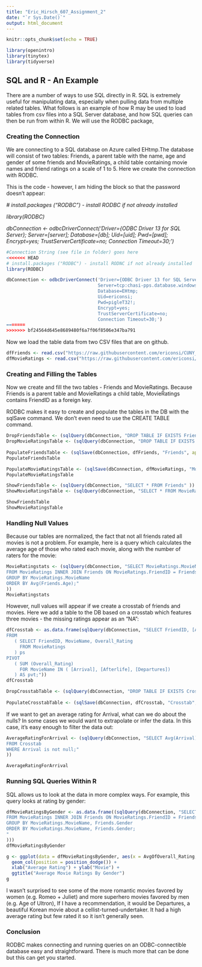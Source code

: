 ```yaml
---
title: "Eric_Hirsch_607_Assignment_2"
date: "`r Sys.Date()`"
output: html_document
---
```


```r
knitr::opts_chunk$set(echo = TRUE)
```

```r
library(openintro)
library(tinytex)
library(tidyverse)
```

## SQL and R - An Example

There are a number of ways to use SQL directly in R.  SQL is extremely useful for manipulating data, especially when pulling data from multiple related tables.  What follows is an example of how R may be used to load tables from csv files into a SQL Server database, and how SQL queries can then be run from within R.  We will use the RODBC package,

### Creating the Connection

We are connecting to a SQL database on Azure called EHtmp.The database will consist of two tables: Friends, a parent table with the name, age and gender of some friends and MovieRatings, a child table containing movie names and friend ratings on a scale of 1 to 5. Here we create the connection with RODBC.

This is the code - however, I am hiding the block so that the password doesn't appear:


  *# install.packages ("RODBC") - install RODBC if not already installed*
  
  *library(RODBC)*

  *dbConnection <- odbcDriverConnect('Driver={ODBC Driver 13 for SQL Server};*
                      *Server=[server];*
                      *Database=[db];*
                      *Uid=[uid];*
                      *Pwd=[pwd];*
                      *Encrypt=yes;*
                      *TrustServerCertificate=no;*
                      *Connection Timeout=30;')*


```r
#Connection String (see file in folder) goes here
<<<<<<< HEAD
# install.packages ("RODBC") - install RODNC if not already installed
library(RODBC)

dbConnection <- odbcDriverConnect('Driver={ODBC Driver 13 for SQL Server};
                                  Server=tcp:chasi-pps.database.windows.net,1433;
                                  Database=EHtmp;
                                  Uid=ericonsi;
                                  Pwd=pigleT32!;
                                  Encrypt=yes;
                                  TrustServerCertificate=no;
                                  Connection Timeout=30;')
=======
>>>>>>> bf24564d645e8689480f6a7f06f8506e347ba791
```

Now we load the table data from two CSV files that are on github.

``` r
dfFriends <- read.csv("https://raw.githubusercontent.com/ericonsi/CUNY_607/main/Movie_Friends.csv", header=TRUE)
dfMovieRatings <- read.csv("https://raw.githubusercontent.com/ericonsi/CUNY_607/main/Movies_MovieRatings.csv", header=TRUE)
```

### Creating and Filling the Tables

Now we create and fill the two tables - Friends and MovieRatings. Because Friends is a parent table and MovieRatings a child table, MovieRatings contains FriendID as a foreign key. 

RODBC makes it easy to create and populate the tables in the DB with the sqlSave command.  We don't even need to use the CREATE TABLE command.

```r
DropFriendsTable <- (sqlQuery(dbConnection, "DROP TABLE IF EXISTS Friends"))
DropMovieRatingsTable <- (sqlQuery(dbConnection, "DROP TABLE IF EXISTS MovieRatings"))
  
PopulateFriendsTable <- (sqlSave(dbConnection, dfFriends, "Friends", append=TRUE))
PopulateFriendsTable

PopulateMovieRatingsTable <- (sqlSave(dbConnection, dfMovieRatings, "MovieRatings", append=TRUE))
PopulateMovieRatingsTable

ShowFriendsTable <- (sqlQuery(dbConnection, "SELECT * FROM Friends" ))
ShowMovieRatingsTable <- (sqlQuery(dbConnection, "SELECT * FROM MovieRatings" ))

ShowFriendsTable 
ShowMovieRatingsTable 
```
### Handling Null Values

Because our tables are normalized, the fact that not all friends rated all movies is not a problem.  For example, here is a query which calculates the average age of those who rated each movie, along with the number of raters for the movie:

```r
MovieRatingstats <- (sqlQuery(dbConnection, "SELECT MovieRatings.MovieName as Movie_Name, Avg(Friends.Age) AS Avg_Age_of_Raters, Count(MovieRatings.MovieID) AS N
FROM MovieRatings INNER JOIN Friends ON MovieRatings.FriendID = Friends.FriendID
GROUP BY MovieRatings.MovieName
ORDER BY Avg(Friends.Age);"
))
MovieRatingstats
```

However, null values will appear if we create a crosstab of friends and movies. Here we add a table to the DB based on a crosstab which features three movies - the missing ratings appear as an "NA": 

```r
dfCrosstab <- as.data.frame(sqlQuery(dbConnection, "SELECT FriendID, [Arrival] AS Arrival, [Afterlife] AS Afterlife, [Departures] AS Departures
FROM 
   ( SELECT FriendID, MovieName, Overall_Rating
     FROM MovieRatings 
   ) ps
PIVOT
   ( SUM (Overall_Rating)
     FOR MovieName IN ( [Arrival], [Afterlife], [Departures])
   ) AS pvt;"))
dfCrosstab

DropCrosstabTable <- (sqlQuery(dbConnection, "DROP TABLE IF EXISTS Crosstab"))
  
PopulateCrosstabTable <- (sqlSave(dbConnection, dfCrosstab, "Crosstab", append=TRUE))
```
If we want to get an average rating for Arrival, what can we do about the nulls? In some cases we would want to extrapolate or infer the data.  In this case, it's easy enough to filter the data out:

```r
AverageRatingForArrival <- (sqlQuery(dbConnection, "SELECT Avg(Arrival) AS Avg_Rating
FROM Crosstab
WHERE Arrival is not null;"
))

AverageRatingForArrival
```

### Running SQL Queries Within R

SQL allows us to look at the data in more complex ways.  For example, this query looks at rating by gender:

```r
dfMovieRatingsByGender <- as.data.frame((sqlQuery(dbConnection, "SELECT MovieRatings.MovieName, Friends.Gender, Count(MovieRatings.MovieID) AS CountOfMovieID, Avg(MovieRatings.OverAll_Rating) AS AvgOfOverall_Rating
FROM MovieRatings INNER JOIN Friends ON MovieRatings.FriendID = Friends.FriendID
GROUP BY MovieRatings.MovieName, Friends.Gender
ORDER BY MovieRatings.MovieName, Friends.Gender;
"
)))
dfMovieRatingsByGender


```

```r
g <- ggplot(data = dfMovieRatingsByGender, aes(x = AvgOfOverall_Rating, y= MovieName, group=Gender, fill=Gender)) +
  geom_col(position = position_dodge()) +
  xlab("Average Rating") + ylab("Movie") +
  ggtitle("Average Movie Ratings By Gender")
g
```

I wasn't surprised to see some of the more romantic movies favored by women (e.g. Romeo + Juliet) and more superhero movies favored by men  (e.g. Age of Ultron),  If I have a recommendation, it would be Departures, a beautiful Korean movie about a cellist-turned-undertaker.  It had a high average rating but few rated it so it isn't generally seen.

### Conclusion

RODBC makes connecting and running queries on an ODBC-connectible database easy and straightforward. There is much more that can be done but this can get you started.



